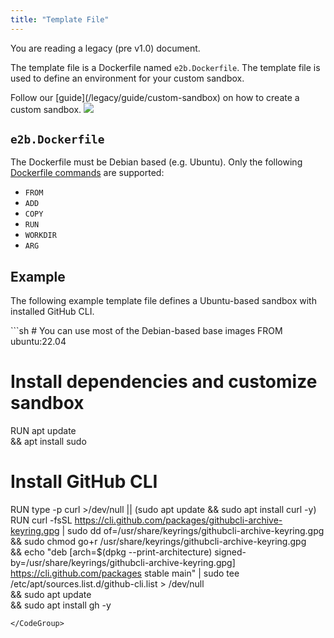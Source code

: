 ```yaml
---
title: "Template File"
---
```


<Callout icon="circle-exclamation" color="#ff8800" iconType="regular">You are reading a legacy (pre v1.0) document.</Callout>


The template file is a Dockerfile named `e2b.Dockerfile`. The template file is used to define an environment for your custom sandbox.

<Note>
Follow our [guide](/legacy/guide/custom-sandbox) on how to create a custom sandbox.
</Note>

<Frame>
    <img src="/images/custom-sandbox.png" />
</Frame>

## `e2b.Dockerfile`
The Dockerfile must be Debian based (e.g. Ubuntu). Only the following [Dockerfile commands](https://docs.docker.com/engine/reference/builder/) are supported:
  - `FROM`
  - `ADD`
  - `COPY`
  - `RUN`
  - `WORKDIR`
  - `ARG`

## Example

The following example template file defines a Ubuntu-based sandbox with installed GitHub CLI.


<CodeGroup isFileName title="e2b.Dockerfile" isRunnable={false}>
```sh
# You can use most of the Debian-based base images
FROM ubuntu:22.04

# Install dependencies and customize sandbox
RUN apt update \
	&& apt install sudo

# Install GitHub CLI
RUN type -p curl >/dev/null || (sudo apt update && sudo apt install curl -y)
RUN curl -fsSL https://cli.github.com/packages/githubcli-archive-keyring.gpg | sudo dd of=/usr/share/keyrings/githubcli-archive-keyring.gpg \
	&& sudo chmod go+r /usr/share/keyrings/githubcli-archive-keyring.gpg \
	&& echo "deb [arch=$(dpkg --print-architecture) signed-by=/usr/share/keyrings/githubcli-archive-keyring.gpg] https://cli.github.com/packages stable main" | sudo tee /etc/apt/sources.list.d/github-cli.list > /dev/null \
	&& sudo apt update \
	&& sudo apt install gh -y
```
</CodeGroup>
